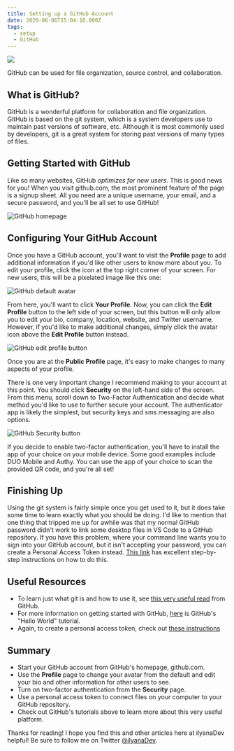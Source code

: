```yaml
---
title: Setting up a GitHub Account
date: 2020-06-06T15:04:10.000Z
tags:
  - setup
  - GitHub
---
```


![](setting-up-github.png)

GitHub can be used for file organization, source control, and collaboration.

What is GitHub?
-

GitHub is a wonderful platform for collaboration and file organization. GitHub is based on the git system, which is a system developers use to maintain past versions of software, etc. Although it is most commonly used by developers, git is a great system for storing past versions of many types of files.

Getting Started with GitHub
-

Like so many websites, GitHub *optimizes for new users*. This is good news for you! When you visit github.com, the most prominent feature of the page is a signup sheet. All you need are a unique username, your email, and a secure password, and you'll be all set to use GitHub!

![GitHub homepage](github-homepage.png "GitHub homepage")

Configuring Your GitHub Account
-

Once you have a GitHub account, you'll want to visit the **Profile** page to add additional information if you'd like other users to know more about you. To edit your profile, click the icon at the top right corner of your screen. For new users, this will be a pixelated image like this one:

![GitHub default avatar](github-avatar.png "GitHub default avatar")

From here, you'll want to click **Your Profile**. Now, you can click the **Edit Profile** button to the left side of your screen, but this button will only allow you to edit your bio, company, location, website, and Twitter username. However, if you'd like to make additional changes, simply click the avatar icon above the **Edit Profile** button instead. 

![GitHub edit profile button](github-edit-profile-button.png "GitHub edit profile button")

Once you are at the **Public Profile** page, it's easy to make changes to many aspects of your profile.

There is one very important change I recommend making to your account at this point. You should click **Security** on the left-hand side of the screen. From this menu, scroll down to Two-Factor Authentication and decide what method you'd like to use to further secure your account. The authenticator app is likely the simplest, but security keys and sms messaging are also options.

![GitHub Security button](github-security.png "GitHub Security button")

If you decide to enable two-factor authentication, you'll have to install the app of your choice on your mobile device. Some good examples include DUO Mobile and Authy. You can use the app of your choice to scan the provided QR code, and you're all set!

Finishing Up
---

Using the git system is fairly simple once you get used to it, but it does take some time to learn exactly what you should be doing. I'd like to mention that one thing that tripped me up for awhile was that my normal GitHub password didn't work to link some desktop files in VS Code to a GitHub repository. If you have this problem, where your command line wants you to sign into your GitHub account, but it isn't accepting your password, you can create a Personal Access Token instead. [This link](https://help.github.com/en/github/authenticating-to-github/creating-a-personal-access-token-for-the-command-line) has excellent step-by-step instructions on how to do this.

Useful Resources
---

* To learn just what git is and how to use it, see [this very useful read](https://guides.github.com/introduction/git-handbook/) from GitHub.
* For more information on getting started with GitHub, [here](https://guides.github.com/activities/hello-world/) is GitHub's "Hello World" tutorial.
* Again, to create a personal access token, check out [these instructions](https://help.github.com/en/github/authenticating-to-github/creating-a-personal-access-token-for-the-command-line)

Summary
---

* Start your GitHub account from GitHub's homepage, github.com.
* Use the **Profile** page to change your avatar from the default and edit your bio and other information for other users to see.
* Turn on two-factor authentication from the **Security** page.
* Use a personal access token to connect files on your computer to your GitHub repository.
* Check out GitHub's tutorials above to learn more about this very useful platform.

Thanks for reading! I hope you find this and other articles here at ilyanaDev helpful! Be sure to follow me on Twitter [@ilyanaDev](https://twitter.com/ilyanaDev).


